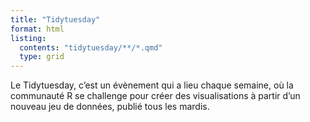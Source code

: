 ```yaml
---
title: "Tidytuesday"
format: html
listing:
  contents: "tidytuesday/**/*.qmd"
  type: grid
---
```


Le Tidytuesday, c'est un évènement qui a lieu chaque semaine, où la communauté R se challenge pour créer des visualisations à partir d'un nouveau jeu de données, publié tous les mardis. \n

